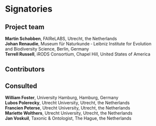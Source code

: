 # Signatories
<!-- 
This section provides the ISC with a view of the support received from the community for a proposal. Acceptance isn't predicated on popularity but community acceptance is important.  Willingness to accept outside input is also a good marker for project delivery. 

An optional section would be for R-Core signatories where changes to R are proposed.
-->

## Project team

**Martin Schobben**, FAIReLABS, Utrecht, the Netherlands    
**Johan Renaudie**, Museum für Naturkunde ‐ Leibniz Institute for Evolution and Biodiversity Science, Berlin, Germany      
**Terrell Russell**, iRODS Consortium, Chapel Hill, United States of America 

<!-- 
Who are the people responsible for actually delivering the project if the proposal gets accepted and are already signed up and rearing to go?
-->

## Contributors


<!-- 
Who are the people who have actively helped with this proposal but won't necessarily be on the core project team later?
-->

## Consulted

**William Foster**, University Hamburg, Hamburg, Germany   
**Lubos Polerecky**, Utrecht University, Utrecht, the Netherlands        
**Francien Peterse**, Utrecht University, Utrecht, the Netherlands    
**Mariette Wolthers**, Utrecht University, Utrecht, the Netherlands      
**Jan Voskuil**, Taxonic & Ontologist, The Hague, the Netherlands   
<!-- 
Who has been given the opportunity to provide feedback on the proposal? This should include any R Consortium & ISC members who the proposal has been discussed with.
-->

